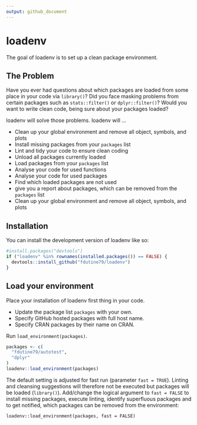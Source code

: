 ```yaml
---
output: github_document
---
```


# loadenv

The goal of loadenv is to set up a clean package environment.

## The Problem

Have you ever had questions about which packages are loaded from some place in your code via `library()`? Did you face masking problems from certain packages such as `stats::filter()` or `dplyr::filter()`? Would you want to write clean code, being sure about your packages loaded?

loadenv will solve those problems. loadenv will ...

-   Clean up your global environment and remove all object, symbols, and plots
-   Install missing packages from your `packages` list
-   Lint and tidy your code to ensure clean coding
-   Unload all packages currently loaded
-   Load packages from your `packages` list
-   Analyse your code for used functions
-   Analyse your code for used packages
-   Find which loaded packages are not used
-   give you a report about packages, which can be removed from the `packages` list
-   Clean up your global environment and remove all object, symbols, and plots

## Installation

You can install the development version of loadenv like so:

``` r
#install.packages("devtools")
if ("loadenv" %in% rownames(installed.packages()) == FALSE) {
  devtools::install_github("fdutine79/loadenv")
}
```

## Load your environment

Place your installation of loadenv first thing in your code.

-   Update the package list `packages` with your own.
-   Specify GitHub hosted packages with full host name.
-   Specify CRAN packages by their name on CRAN.

Run `load_environment(packages)`.

``` r
packages <- c(
  "fdutine79/autotest",
  "dplyr"
)
loadenv::load_environment(packages)
```

The default setting is adjusted for fast run (parameter `fast = TRUE`). Linting and cleansing suggestions will therefore not be executed but packages will be loaded (`library()`). Add/change the logical argument to `fast = FALSE` to install missing packages, execute linting, identify superfluous packages and to get notified, which packages can be removed from the environment:

`loadenv::load_environment(packages, fast = FALSE)`
